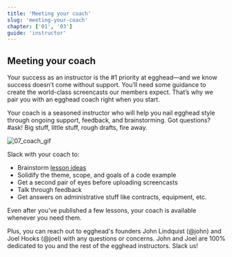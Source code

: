 ```yaml
---
title: 'Meeting your coach'
slug: 'meeting-your-coach'
chapter: ['01', '03']
guide: 'instructor'
---
```


## Meeting your coach

Your success as an instructor is the #1 priority at egghead—and we know success doesn’t come without support. You’ll need some guidance to create the world-class screencasts our members expect. That’s why we pair you with an egghead coach right when you start.

Your coach is a seasoned instructor who will help you nail egghead style through ongoing support, feedback, and brainstorming. Got questions? #ask! Big stuff, little stuff, rough drafts, fire away.

![07_coach_gif](https://media.giphy.com/media/PAYR5Ar3XpJJu/giphy.gif)

Slack with your coach to:

- Brainstorm [lesson ideas](/what-should-you-teach)
- Solidify the theme, scope, and goals of a code example
- Get a second pair of eyes before uploading screencasts
- Talk through feedback
- Get answers on administrative stuff like contracts, equipment, etc.

Even after you’ve published a few lessons, your coach is available whenever you need them.

Plus, you can reach out to egghead's founders John Lindquist (@john) and Joel Hooks (@joel) with any questions or concerns. John and Joel are 100% dedicated to you and the rest of the egghead instructors. Slack us!
